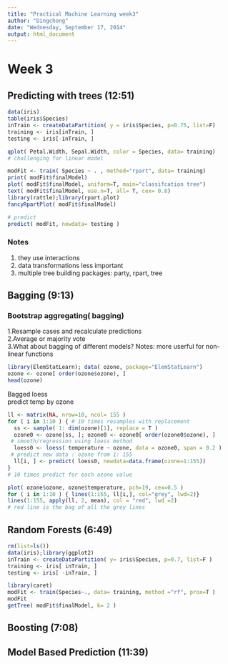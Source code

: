 ```yaml
---
title: "Practical Machine Learning week3"
author: "Dingchong"
date: "Wednesday, September 17, 2014"
output: html_document
---
```


# Week 3

## Predicting with trees (12:51)

```r
data(iris)
table(iris$Species)
inTrain <- createDataPartition( y = iris$Species, p=0.75, list=F)
training <- iris[inTrain, ]
testing <- iris[-inTrain, ]

qplot( Petal.Width, Sepal.Width, color = Species, data= training)
# challenging for linear model

modFit <- train( Species ~ . , method="rpart", data= training)
print( modFit$finalModel)
plot( modFit$finalModel, uniform=T, main="classifcation tree")
text( modFit$finalModel, use.n=T, all= T, cex= 0.8)
library(rattle);library(rpart.plot)
fancyRpartPlot( modFit$finalModel)

# predict
predict( modFit, newdata= testing )
```

### Notes
1. they use interactions
2. data transformations less important
3. multiple tree building packages: party, rpart, tree


## Bagging (9:13)

### Bootstrap aggregating( bagging)
1.Resample cases and recalculate predictions   
2.Average or majority vote   
3.What about bagging of different models?
Notes: more userful for non-linear functions   
```r
library(ElemStatLearn); data( ozone, package="ElemStatLearn")
ozone <- ozone[ order(ozone$ozone), ]
head(ozone)
```
Bagged loess   
predict temp by ozone
```r
ll <- matrix(NA, nrow=10, ncol= 155 )
for ( i in 1:10 ) { # 10 times resamples with replacement
  ss <- sample( 1: dim(ozone)[1], replace = T ) 
  ozone0 <- ozone[ss, ]; ozone0 <- ozone0[ order(ozone0$ozone), ] 
 # smooth/regression using loess method
  loess0 <- loess( temperature ~ ozone, data = ozone0, span = 0.2 )
 # predict new data : ozone from 1: 155
  ll[i, ] <- predict( loess0, newdata=data.frame(ozone=1:155))
}
# 10 times predict for each ozone value

plot( ozone$ozone, ozone$temperature, pch=19, cex=0.5 )
for ( i in 1:10 ) { lines(1:155, ll[i,], col="grey", lwd=2)}
lines(1:155, apply(ll, 2, mean), col = "red", lwd =2)
# red line is the bag of all the grey lines

```



## Random Forests (6:49)

```r
rm(list=ls())
data(iris);library(ggplot2)
inTrain <- createDataPartition( y= iris$Species, p=0.7, list=F )
training <- iris[ inTrain, ]
testing <- iris[ -inTrain, ]

library(caret)
modFit <- train(Species~., data= training, method ="rf", prox=T )
modFit
getTree( modFit$finalModel, k= 2 )

```

## Boosting (7:08)


## Model Based Prediction (11:39)



